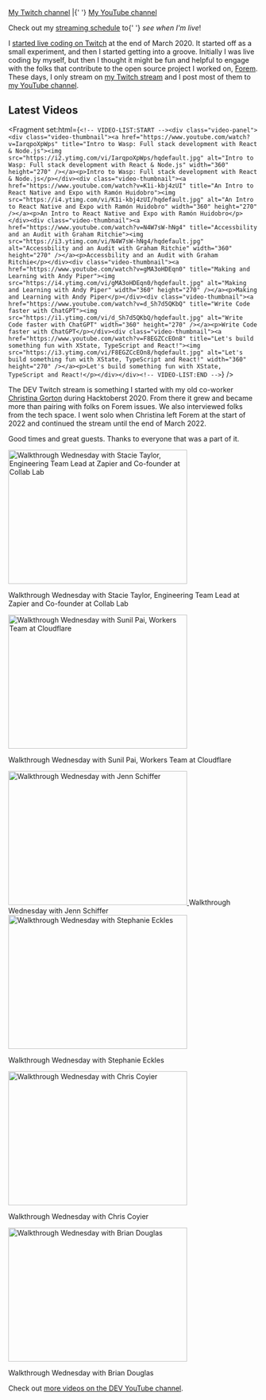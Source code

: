 
<PageLayout title="Streaming">
<nav aria-label="My channels for streaming">
  <a href="https://twitch.tv/nickytonline">My Twitch channel</a> |{' '}
  <a href="https://iamdeveloper.live">My YouTube channel</a>
</nav>

<p class="weight-bold">
  Check out my <a href="/stream-schedule">streaming schedule</a> to{' '}
  <em>see when I'm live</em>!
</p>

I [started live coding on Twitch](https://www.iamdeveloper.com/posts/i-ve-started-to-live-code-on-twitch-for-dev-13cn)
at the end of March 2020. It started off as a small experiment, and then I
started getting into a groove. Initially I was live coding by myself, but then I
thought it might be fun and helpful to engage with the folks that contribute to
the open source project I worked on, [Forem](https://github.com/forem/forem).
These days, I only stream on [my Twitch stream](https://live.iamdeveloper.com)
and I post most of them to
[my YouTube channel](https://youtube.iamdeveloper.com).

## Latest Videos

<Fragment set:html={`<!-- VIDEO-LIST:START --><div class="video-panel"><div class="video-thumbnail"><a href="https://www.youtube.com/watch?v=IarqpoXpWps" title="Intro to Wasp: Full stack development with React & Node.js"><img src="https://i2.ytimg.com/vi/IarqpoXpWps/hqdefault.jpg" alt="Intro to Wasp: Full stack development with React & Node.js" width="360" height="270" /></a><p>Intro to Wasp: Full stack development with React & Node.js</p></div><div class="video-thumbnail"><a href="https://www.youtube.com/watch?v=K1i-kbj4zUI" title="An Intro to React Native and Expo with Ramón Huidobro"><img src="https://i4.ytimg.com/vi/K1i-kbj4zUI/hqdefault.jpg" alt="An Intro to React Native and Expo with Ramón Huidobro" width="360" height="270" /></a><p>An Intro to React Native and Expo with Ramón Huidobro</p></div><div class="video-thumbnail"><a href="https://www.youtube.com/watch?v=N4W7sW-hNg4" title="Accessbility and an Audit with Graham Ritchie"><img src="https://i3.ytimg.com/vi/N4W7sW-hNg4/hqdefault.jpg" alt="Accessbility and an Audit with Graham Ritchie" width="360" height="270" /></a><p>Accessbility and an Audit with Graham Ritchie</p></div><div class="video-thumbnail"><a href="https://www.youtube.com/watch?v=gMA3oHDEqn0" title="Making and Learning with Andy Piper"><img src="https://i4.ytimg.com/vi/gMA3oHDEqn0/hqdefault.jpg" alt="Making and Learning with Andy Piper" width="360" height="270" /></a><p>Making and Learning with Andy Piper</p></div><div class="video-thumbnail"><a href="https://www.youtube.com/watch?v=d_Sh7d5QKbQ" title="Write Code faster with ChatGPT"><img src="https://i1.ytimg.com/vi/d_Sh7d5QKbQ/hqdefault.jpg" alt="Write Code faster with ChatGPT" width="360" height="270" /></a><p>Write Code faster with ChatGPT</p></div><div class="video-thumbnail"><a href="https://www.youtube.com/watch?v=F8EGZCcEOn8" title="Let's build something fun with XState, TypeScript and React!"><img src="https://i3.ytimg.com/vi/F8EGZCcEOn8/hqdefault.jpg" alt="Let's build something fun with XState, TypeScript and React!" width="360" height="270" /></a><p>Let's build something fun with XState, TypeScript and React!</p></div></div><!-- VIDEO-LIST:END -->`} />

The DEV Twitch stream is something I started with my old co-worker
[Christina Gorton](https://twitter.com/coffeecraftcode) during Hacktoberst 2020.
From there it grew and became more than pairing with folks on Forem issues. We
also interviewed folks from the tech space. I went solo when Christina left
Forem at the start of 2022 and continued the stream until the end of March 2022.

Good times and great guests. Thanks to everyone that was a part of it.

<div class="video-panel">
  <div class="video-thumbnail">
    <a
      href="https://www.youtube.com/watch?v=cmooRSV4sr8"
      title="Walkthrough Wednesday with Stacie Taylor, Engineering Team Lead at Zapier and Co-founder at Collab Lab"
    >
      <img
        src="https://i4.ytimg.com/vi/cmooRSV4sr8/hqdefault.jpg"
        alt="Walkthrough Wednesday with Stacie Taylor, Engineering Team Lead at Zapier and Co-founder at Collab Lab"
        width="360"
        height="270"
      />
    </a>
    <p>
      Walkthrough Wednesday with Stacie Taylor, Engineering Team Lead at Zapier
      and Co-founder at Collab Lab
    </p>
  </div>
  <div class="video-thumbnail">
    <a
      href="https://www.youtube.com/watch?v=zMEvgvSrPuo"
      title="Walkthrough Wednesday with Sunil Pai, Workers Team at Cloudflare"
    >
      <img
        src="https://i3.ytimg.com/vi/zMEvgvSrPuo/hqdefault.jpg"
        alt="Walkthrough Wednesday with Sunil Pai, Workers Team at Cloudflare"
        width="360"
        height="270"
      />
    </a>
    <p>Walkthrough Wednesday with Sunil Pai, Workers Team at Cloudflare</p>
  </div>
  <div class="video-thumbnail">
    <a
      href="https://www.youtube.com/watch?v=MWkJFsC9jZo"
      title="Walkthrough Wednesday with Jenn Schiffer"
    >
      <img
        src="https://i2.ytimg.com/vi/MWkJFsC9jZo/hqdefault.jpg"
        alt="Walkthrough Wednesday with Jenn Schiffer"
        width="360"
        height="270"
      />
    </a>
    Walkthrough Wednesday with Jenn Schiffer
  </div>
  <div class="video-thumbnail">
    <a
      href="https://www.youtube.com/watch?v=IH2IcYMxab4"
      title="Walkthrough Wednesday with Stephanie Eckles"
    >
      <img
        src="https://i2.ytimg.com/vi/IH2IcYMxab4/hqdefault.jpg"
        alt="Walkthrough Wednesday with Stephanie Eckles"
        width="360"
        height="270"
      />
    </a>
    <p>Walkthrough Wednesday with Stephanie Eckles</p>
  </div>
  <div class="video-thumbnail">
    <a
      href="https://www.youtube.com/watch?v=ZncQIITVOPI"
      title="Walkthrough Wednesday with Chris Coyier"
    >
      <img
        src="https://i1.ytimg.com/vi/ZncQIITVOPI/hqdefault.jpg"
        alt="Walkthrough Wednesday with Chris Coyier"
        width="360"
        height="270"
      />
    </a>
    <p>Walkthrough Wednesday with Chris Coyier</p>
  </div>
  <div class="video-thumbnail">
    <a
      href="https://www.youtube.com/watch?v=d1KCS6C4Rus"
      title="Walkthrough Wednesday with Brian Douglas"
    >
      <img
        src="https://i1.ytimg.com/vi/d1KCS6C4Rus/hqdefault.jpg"
        alt="Walkthrough Wednesday with Brian Douglas"
        width="360"
        height="270"
      />
    </a>
    <p>Walkthrough Wednesday with Brian Douglas</p>
  </div>
</div>

Check out
[more videos on the DEV YouTube channel](https://www.youtube.com/thepracticaldevteam).

</PageLayout>

